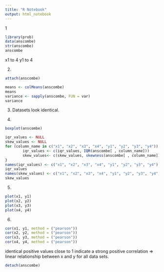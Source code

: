 ```yaml
---
title: "R Notebook"
output: html_notebook
---
```


1
```r
library(prob)
data(anscombe)
str(anscombe)
anscombe
```
x1 to 4
y1 to 4

2. 
```r
attach(anscombe)
```

```r
means <- colMeans(anscombe)
means
variance <- sapply(anscombe, FUN = var)
variance
```

3.
Datasets look identical.

4.
```r
boxplot(anscombe)
```

```r
iqr_values <- NULL
skew_values <- NULL
for (column_name in c("x1", "x2", "x3", "x4", "y1", "y2", "y3", "y4")) {
        iqr_values <- c(iqr_values, IQR(anscombe[ , column_name]))
        skew_values<- c(skew_values, skewness(anscombe[ , column_name]))
}
names(iqr_values) <- c("x1", "x2", "x3", "x4", "y1", "y2", "y3", "y4")
iqr_values
names(skew_values) <- c("x1", "x2", "x3", "x4", "y1", "y2", "y3", "y4")
skew_values
```

5.
```r
plot(x1, y1)
plot(x2, y2)
plot(x3, y3)
plot(x4, y4)
```

6.
```r
cor(x1, y1, method = ("pearson"))
cor(x2, y2, method = ("pearson"))
cor(x3, y3, method = ("pearson"))
cor(x4, y4, method = ("pearson"))
```
identical positive values close to 1 indicate a strong positive correlation
=> linear relationship between x and y for all data sets.

```r
detach(anscombe)
```
